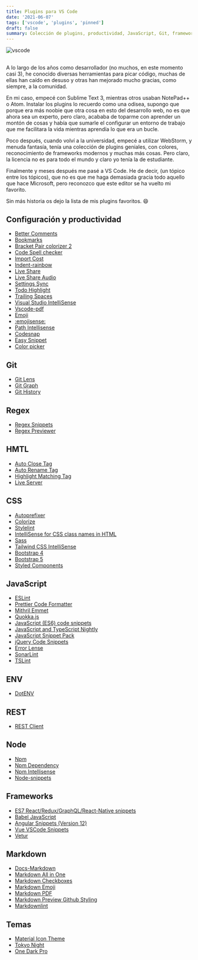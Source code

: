 ```yaml
---
title: Plugins para VS Code
date: '2021-06-07'
tags: ['vscode', 'plugins', 'pinned']
draft: false
summary: Colección de plugins, productividad, JavaScript, Git, frameworks...
---
```


<div className="flex justify-center">
  <Image alt="vscode" src="/static/blog/vscode/vscode.jpg" width={768} height={476} />
</div>

<section>

##

A lo largo de los años como desarrollador (no muchos, en este momento casi 3), he conocido diversas herramientas para picar código, muchas de ellas han caído en desuso y otras han mejorado mucho gracias, como siempre, a la comunidad.

En mi caso, empecé con Sublime Text 3, mientras otros usaban NotePad++ o Atom. Instalar los plugins lo recuerdo como una odisea, supongo que porque era más noobie que otra cosa en esto del desarrollo web, no es que ahora sea un experto, pero claro, acababa de toparme con aprender un montón de cosas y había que sumarle el configurar un entorno de trabajo que me facilitara la vida mientras aprendía lo que era un bucle.

Poco después, cuando volví a la universidad, empecé a utilizar WebStorm, y menuda fantasía, tenía una colección de plugins geniales, con colores, reconocimiento de frameworks modernos y muchas más cosas. Pero claro, la licencia no es para todo el mundo y claro yo tenía la de estudiante.

Finalmente y meses después me pasé a VS Code. He de decir, (un tópico entre los tópicos), que no es que me haga demasiada gracia todo aquello que hace Microsoft, pero reconozco que este editor se ha vuelto mi favorito.

Sin más historia os dejo la lista de mis plugins favoritos. 😄

</section>

<section>

## Configuración y productividad

- [Better Comments](https://marketplace.visualstudio.com/items?itemName=aaron-bond.better-comments)
- [Bookmarks](https://marketplace.visualstudio.com/items?itemName=alefragnani.Bookmarks)
- [Bracket Pair colorizer 2](https://marketplace.visualstudio.com/items?itemName=CoenraadS.bracket-pair-colorizer-2)
- [Code Spell checker](https://marketplace.visualstudio.com/items?itemName=streetsidesoftware.code-spell-checker)
- [Import Cost](https://marketplace.visualstudio.com/items?itemName=wix.vscode-import-cost)
- [Indent-rainbow](https://marketplace.visualstudio.com/items?itemName=oderwat.indent-rainbow)
- [Live Share](https://marketplace.visualstudio.com/items?itemName=MS-vsliveshare.vsliveshare)
- [Live Share Audio](https://marketplace.visualstudio.com/items?itemName=MS-vsliveshare.vsliveshare-audio)
- [Settings Sync](https://marketplace.visualstudio.com/items?itemName=Shan.code-settings-sync)
- [Todo Highlight](https://marketplace.visualstudio.com/items?itemName=wayou.vscode-todo-highlight)
- [Trailing Spaces](https://marketplace.visualstudio.com/items?itemName=shardulm94.trailing-spaces)
- [Visual Studio IntelliSense](https://marketplace.visualstudio.com/items?itemName=VisualStudioExptTeam.vscodeintellicode)
- [Vscode-pdf](https://marketplace.visualstudio.com/items?itemName=tomoki1207.pdf)
- [Emoji](https://marketplace.visualstudio.com/items?itemName=Perkovec.emoji)
- [:emojisense:](https://marketplace.visualstudio.com/items?itemName=bierner.emojisense)
- [Path Intellisense](https://marketplace.visualstudio.com/items?itemName=christian-kohler.path-intellisense)
- [Codesnap](https://marketplace.visualstudio.com/items?itemName=adpyke.codesnap)
- [Easy Snippet](https://marketplace.visualstudio.com/items?itemName=inu1255.easy-snippet)
- [Color picker](https://marketplace.visualstudio.com/items?itemName=anseki.vscode-color)

</section>

<section>

## Git

- [Git Lens](https://marketplace.visualstudio.com/items?itemName=eamodio.gitlens)
- [Git Graph](https://marketplace.visualstudio.com/items?itemName=mhutchie.git-graph)
- [Git History](https://marketplace.visualstudio.com/items?itemName=donjayamanne.githistory)

</section>

<section>

## Regex

- [Regex Snippets](https://marketplace.visualstudio.com/items?itemName=Monish.regexsnippets)
- [Regex Previewer](https://marketplace.visualstudio.com/items?itemName=chrmarti.regex)

</section>

<section>

## HMTL

- [Auto Close Tag](https://marketplace.visualstudio.com/items?itemName=formulahendry.auto-close-tag)
- [Auto Rename Tag](https://marketplace.visualstudio.com/items?itemName=formulahendry.auto-rename-tag)
- [Highlight Matching Tag](https://marketplace.visualstudio.com/items?itemName=vincaslt.highlight-matching-tag)
- [Live Server](https://marketplace.visualstudio.com/items?itemName=ritwickdey.LiveServer)

</section>

<section>

## CSS

- [Autoprefixer](https://marketplace.visualstudio.com/items?itemName=mrmlnc.vscode-autoprefixer)
- [Colorize](https://marketplace.visualstudio.com/items?itemName=kamikillerto.vscode-colorize)
- [Stylelint](https://marketplace.visualstudio.com/items?itemName=stylelint.vscode-stylelint)
- [IntelliSense for CSS class names in HTML](https://marketplace.visualstudio.com/items?itemName=Zignd.html-css-class-completion)
- [Sass](https://marketplace.visualstudio.com/items?itemName=Syler.sass-indented)
- [Tailwind CSS IntelliSense](https://marketplace.visualstudio.com/items?itemName=bradlc.vscode-tailwindcss)
- [Bootstrap 4](https://marketplace.visualstudio.com/items?itemName=thekalinga.bootstrap4-vscode)
- [Bootstrap 5](https://marketplace.visualstudio.com/items?itemName=HansUXdev.bootstrap5-snippets)
- [Styled Components](https://marketplace.visualstudio.com/items?itemName=jpoissonnier.vscode-styled-components)

</section>

<section>

## JavaScript

- [ESLint](https://marketplace.visualstudio.com/items?itemName=dbaeumer.vscode-eslint)
- [Prettier Code Formatter](https://marketplace.visualstudio.com/items?itemName=esbenp.prettier-vscode)
- [Mithril Emmet](https://marketplace.visualstudio.com/items?itemName=FallenMax.mithril-emmet)
- [Quokka.js](https://marketplace.visualstudio.com/items?itemName=WallabyJs.quokka-vscode)
- [JavaScript (ES6) code snippets](https://marketplace.visualstudio.com/items?itemName=xabikos.JavaScriptSnippets)
- [JavaScript and TypeScript Nightly](https://marketplace.visualstudio.com/items?itemName=ms-vscode.vscode-typescript-next)
- [JavaScript Snippet Pack](https://marketplace.visualstudio.com/items?itemName=akamud.vscode-javascript-snippet-pack)
- [jQuery Code Snippets](https://marketplace.visualstudio.com/items?itemName=donjayamanne.jquerysnippets)
- [Error Lense](https://marketplace.visualstudio.com/items?itemName=usernamehw.errorlens)
- [SonarLint](https://marketplace.visualstudio.com/items?itemName=SonarSource.sonarlint-vscode)
- [TSLint](https://marketplace.visualstudio.com/items?itemName=ms-vscode.vscode-typescript-tslint-plugin)

</section>

<section>

## ENV

- [DotENV](https://marketplace.visualstudio.com/items?itemName=mikestead.dotenv)

</section>

<section>

## REST

- [REST Client](https://marketplace.visualstudio.com/items?itemName=humao.rest-client)

</section>

<section>

## Node

- [Npm](https://marketplace.visualstudio.com/items?itemName=eg2.vscode-npm-script)
- [Npm Dependency](https://marketplace.visualstudio.com/items?itemName=howardzuo.vscode-npm-dependency)
- [Npm Intellisense](https://marketplace.visualstudio.com/items?itemName=christian-kohler.npm-intellisense)
- [Node-snippets](https://marketplace.visualstudio.com/items?itemName=chris-noring.node-snippets)

</section>

<section>

## Frameworks

- [ES7 React/Redux/GraphQL/React-Native snippets](https://marketplace.visualstudio.com/items?itemName=dsznajder.es7-react-js-snippets)
- [Babel JavaScript](https://marketplace.visualstudio.com/items?itemName=mgmcdermott.vscode-language-babel)
- [Angular Snippets (Version 12)](https://marketplace.visualstudio.com/items?itemName=johnpapa.Angular2)
- [Vue VSCode Snippets](https://marketplace.visualstudio.com/items?itemName=sdras.vue-vscode-snippets)
- [Vetur](https://marketplace.visualstudio.com/items?itemName=octref.vetur)

</section>

<section>

## Markdown

- [Docs-Markdown](https://marketplace.visualstudio.com/items?itemName=docsmsft.docs-markdown)
- [Markdown All in One](https://marketplace.visualstudio.com/items?itemName=yzhang.markdown-all-in-one)
- [Markdown Checkboxes](https://marketplace.visualstudio.com/items?itemName=bierner.markdown-checkbox)
- [Markdown Emoji](https://marketplace.visualstudio.com/items?itemName=bierner.markdown-emoji)
- [Markdown PDF](https://marketplace.visualstudio.com/items?itemName=yzane.markdown-pdf)
- [Markdown Preview Github Styling](https://marketplace.visualstudio.com/items?itemName=bierner.markdown-preview-github-styles)
- [Markdownlint](https://marketplace.visualstudio.com/items?itemName=DavidAnson.vscode-markdownlint)

</section>

<section>

## Temas

- [Material Icon Theme](https://marketplace.visualstudio.com/items?itemName=PKief.material-icon-theme)
- [Tokyo Night](https://marketplace.visualstudio.com/items?itemName=enkia.tokyo-night)
- [One Dark Pro](https://marketplace.visualstudio.com/items?itemName=zhuangtongfa.Material-theme)

</section>
